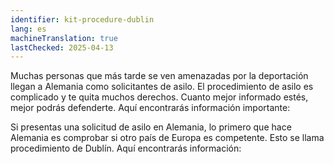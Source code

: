 ```yaml
---
identifier: kit-procedure-dublin
lang: es
machineTranslation: true
lastChecked: 2025-04-13
---
```


Muchas personas que más tarde se ven amenazadas por la deportación llegan a Alemania como solicitantes de asilo. El procedimiento de asilo es complicado y te quita muchos derechos. Cuanto mejor informado estés, mejor podrás defenderte. Aquí encontrarás información importante:

<BlockBox identifier="procedure">
    <Block identifier="procedure" collection="flyers"/>
</BlockBox>

Si presentas una solicitud de asilo en Alemania, lo primero que hace Alemania es comprobar si otro país de Europa es competente. Esto se llama procedimiento de Dublín. Aquí encontrarás información:

<BlockBox identifier="dublin">
    <Block identifier="dublin" collection="flyers"/>
</BlockBox>
